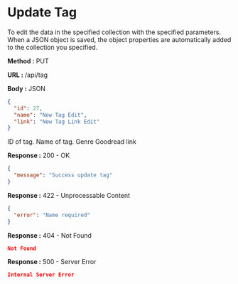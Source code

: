 
# Update Tag

To edit the data in the specified collection with the specified parameters.
When a JSON object is saved, the object properties are automatically added to the collection you specified.

**Method :** <Badge variant="info">PUT</Badge>

**URL :** <Badge variant="dark">/api/tag</Badge>

**Body :** <Badge variant="purple">JSON</Badge>

```json
{
  "id": 27,
  "name": "New Tag Edit",
  "link": "New Tag Link Edit"
}
```

<Param name='id' type='number' required={true}>
  ID of tag.
</Param>
<Param name='name' type='string' required={true}>
  Name of tag.
</Param>
<Param name='link' type='string'>
  Genre Goodread link
</Param>

**Response :** <BadgeOutline variant="success">200 - OK</BadgeOutline>

```json
{
  "message": "Success update tag"
}
```

**Response :** <BadgeOutline variant="info">422 - Unprocessable Content</BadgeOutline>

```json
{
  "error": "Name required"
}
```

**Response :** <BadgeOutline variant="warning">404 - Not Found</BadgeOutline>

```json
Not Found
```

**Response :** <BadgeOutline variant="danger">500 - Server Error</BadgeOutline>

```json
Internal Server Error
```
